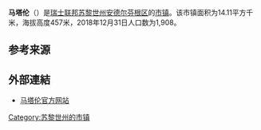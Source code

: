 {{Infobox settlement
| name = 马塔伦
| native_name = {{lang|de|Marthalen}}
| settlement_type = [[市镇_(瑞士)|瑞士市镇]]
| image_skyline = Oberdorf in Marthalen ZH.jpg
| image_caption = 马塔伦风光
| image_seal = Marthalen-blazon.svg
| image_map = Karte Gemeinde Marthalen 2019.png
| map_caption = 马塔伦在安德尔芬根区的位置
| pushpin_map = Switzerland
| pushpin_relief = Switzerland relief location map.jpg
| pushpin_label_position = bottom
| pushpin_map_caption = 马塔伦在瑞士的位置
| subdivision_type = 国家
| subdivision_name = {{CHE}}
| subdivision_type1 = [[瑞士行政区划|州]]
| subdivision_name1 = [[File:Flag_of_Canton_of_Zürich.svg|16px]] [[苏黎世州|苏黎世州]]
| subdivision_type2 = [[区_(瑞士)|区]]
| subdivision_name2 = [[安德尔芬根区|安德尔芬根区]]
| elevation_m = 457
| area_total_km2 = 14.11
| population_as_of = 2018年12月31日
| population_footnotes = <ref>{{cite web|url=https://www.bfs.admin.ch/bfs/de/home/statistiken/bevoelkerung.assetdetail.7966022.html|title=Ständige Wohnbevölkerung nach Staatsangehörigkeitskategorie, Geschlecht und Gemeinde, Provisorische Jahresergebnisse, 2018|trans_title=瑞士联邦2018年按国籍、性别和市镇划分的常住人口统计表|date=2019-04-09|publisher=[[瑞士联邦统计署|瑞士联邦统计署]]|language=de|accessdate=2019-11-11|archive-date=2019-04-11|archive-url=https://web.archive.org/web/20190411063248/https://www.bfs.admin.ch/bfs/de/home/statistiken/bevoelkerung.assetdetail.7966022.html|dead-url=no}}</ref>
| population_total = 1908
| population_density_km2 = auto
| timezone = [[欧洲中部时间|CET]]
| utc_offset = +1
| timezone_DST = [[欧洲中部夏令时间|CEST]]
| utc_offset_DST = +2
| coordinates = {{coord|47|37|36|N|8|39|3|E|region:|display=inline,title}}
| postal_code_type = [[瑞士邮政编码系统|邮政编码]]
| postal_code = 8460, 8464
| blank_name = [[瑞士市镇官方编号|官方编号]]
| blank_info = 0035
| website = {{url|www.marthalen.ch}}
}}

'''马塔伦'''（{{lang-de|Marthalen}}）是[[瑞士联邦|瑞士联邦]][[苏黎世州|苏黎世州]][[安德尔芬根区|安德尔芬根区]]的[[市镇_(瑞士)|市镇]]。该市镇面积为14.11平方千米，海拔高度457米，2018年12月31日人口数为1,908。

== 参考来源 ==
{{reflist}}

== 外部連結 ==
* [http://www.marthalen.ch 马塔伦官方网站] {{Wayback|url=http://www.marthalen.ch/ |date=20151215054712 }} {{de icon}}

{{Switzerland-geo-stub}}
{{DEFAULTSORT:Marthalen}}
[[Category:苏黎世州的市镇|Category:苏黎世州的市镇]]